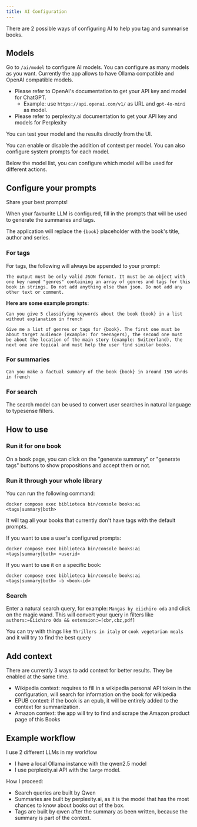 ```yaml
---
title: AI Configuration
---
```


There are 2 possible ways of configuring AI to help you tag and summarise books.

## Models
Go to `/ai/model` to configure AI models. You can configure as many models as you want.
Currently the app allows to have Ollama compatible and OpenAI compatible models.


- Please refer to OpenAI's documentation to get your API key and model for ChatGPT.
  * Example: use `https://api.openai.com/v1/` as URL and `gpt-4o-mini` as model.
- Please refer to perplexity.ai documentation to get your API key and models for Perplexity

You can test your model and the results directly from the UI.

You can enable or disable the addition of context per model. You can also configure system prompts for each model.

Below the model list, you can configure which model will be used for different actions.

## Configure your prompts

<Aside type="tip">
    Share your best prompts!
</Aside>

When your favourite LLM is configured, fill in the prompts that will be used to generate the summaries and tags.

The application will replace the `{book}` placeholder with the book's title, author and series.

### For tags

For tags, the following will always be appended to your prompt:
```
The output must be only valid JSON format. It must be an object with one key named "genres" containing an array of genres and tags for this book in strings. Do not add anything else than json. Do not add any other text or comment.
```
**Here are some example prompts:**

```
Can you give 5 classifying keywords about the book {book} in a list without explanation in french
```
```
Give me a list of genres or tags for {book}. The first one must be about target audience (example: for teenagers), the second one must
be about the location of the main story (example: Switzerland), the next one are topical and must help the user find similar books.
```
### For summaries
```
Can you make a factual summary of the book {book} in around 150 words in french
```

### For search
The search model can be used to convert user searches in natural language to typesense filters.

## How to use
### Run it for one book
On a book page, you can click on the "generate summary"  or "generate tags" buttons to show propositions and accept them or not.

### Run it through your whole library
You can run the following command:
```
docker compose exec biblioteca bin/console books:ai <tags|summary|both>
```
It will tag all your books that currently don't have tags with the default prompts.

If you want to use a user's configured prompts:

```
docker compose exec biblioteca bin/console books:ai <tags|summary|both> <userid>
```

If you want to use it on a specific book:
```
docker compose exec biblioteca bin/console books:ai <tags|summary|both> -b <book-id>
```
### Search
Enter a natural search query, for example: `Mangas by eiichiro oda` and click on the magic wand.
This will convert your query in filters like `authors:=Eiichiro Oda && extension:=[cbr,cbz,pdf]`

You can try with things like `Thrillers in italy` or `cook vegetarian meals` and it will try to find the best query

## Add context
There are currently 3 ways to add context for better results. They be enabled at the same time.
- Wikipedia context: requires to fill in a wikipedia personal API token in the configuration, will search for information on the book for wikipedia
- EPUB context: if the book is an epub, it will be entirely added to the context for summarization.
- Amazon context: the app will try to find and scrape the Amazon product page of this Books

## Example workflow
I use 2 different LLMs in my workflow

- I have a local Ollama instance with the qwen2.5 model
- I use perplexity.ai API with the `large` model.

How I proceed:

- Search queries are built by Qwen
- Summaries are built by perplexity.ai, as it is the model that has the most chances to know about books out of the box.
- Tags are built by qwen after the summary as been written, because the summary is part of the context.